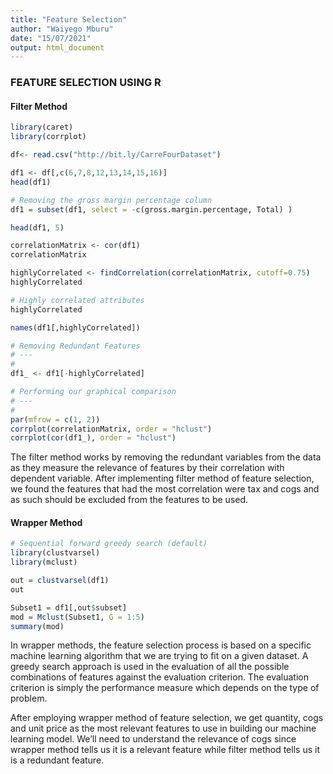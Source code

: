 ---
title: "Feature Selection"
author: "Waiyego Mburu"
date: "15/07/2021"
output: html_document
---

### FEATURE SELECTION USING R
#### Filter Method
```{r}
library(caret)
library(corrplot)
```

```{r}
df<- read.csv("http://bit.ly/CarreFourDataset")
```

```{r}
df1 <- df[,c(6,7,8,12,13,14,15,16)]
head(df1)
```

```{r}
# Removing the gross margin percentage column
df1 = subset(df1, select = -c(gross.margin.percentage, Total) )
```

```{r}
head(df1, 5)
```

```{r}
correlationMatrix <- cor(df1)
correlationMatrix
```

```{r}
highlyCorrelated <- findCorrelation(correlationMatrix, cutoff=0.75)
highlyCorrelated
```

```{r}
# Highly correlated attributes
highlyCorrelated

names(df1[,highlyCorrelated])
```

```{r}
# Removing Redundant Features 
# ---
# 
df1_ <- df1[-highlyCorrelated]

# Performing our graphical comparison
# ---
# 
par(mfrow = c(1, 2))
corrplot(correlationMatrix, order = "hclust")
corrplot(cor(df1_), order = "hclust")
```

The filter method works by removing the redundant variables from the data as they measure the relevance of features by their correlation with dependent variable. After implementing filter method of feature selection, we found the features that had the most correlation were tax and cogs and as such should be excluded from the features to be used.

#### Wrapper Method
```{r}
# Sequential forward greedy search (default)
library(clustvarsel)
library(mclust)
```

```{R}
out = clustvarsel(df1)
out
```

```{r}
Subset1 = df1[,out$subset]
mod = Mclust(Subset1, G = 1:5)
summary(mod)
```

In wrapper methods, the feature selection process is based on a specific machine learning algorithm that we are trying to fit on a given dataset.
A greedy search approach is used in the evaluation of all the possible combinations of features against the evaluation criterion. The evaluation criterion is simply the performance measure which depends on the type of problem.

After employing wrapper method of feature selection, we get quantity, cogs and unit price as the most relevant features to use in building our machine learning model. We'll need to understand the relevance of cogs since wrapper method tells us it is a relevant feature while filter method tells us it is a redundant feature. 

